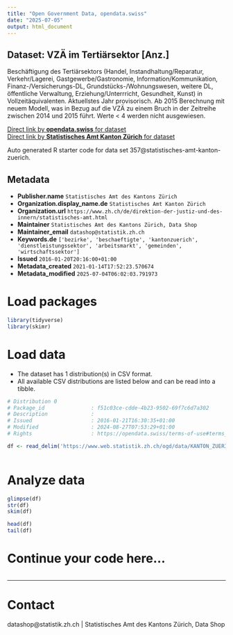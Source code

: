 ```yaml
---
title: "Open Government Data, opendata.swiss"
date: "2025-07-05"
output: html_document
---
```


## Dataset: VZÄ im Tertiärsektor [Anz.]

Beschäftigung des Tertiärsektors (Handel, Instandhaltung/Reparatur, Verkehr/Lagerei, Gastgewerbe/Gastronomie, Information/Kommunikation, Finanz-/Versicherungs-DL, Grundstücks-/Wohnungswesen, weitere DL, öffentliche Verwaltung, Erziehung/Unterrricht, Gesundheit, Kunst) in Vollzeitäquivalenten. Aktuellstes Jahr provisorisch. Ab 2015 Berechnung mit neuem Modell, was in Bezug auf die VZÄ zu einem Bruch in der Zeitreihe zwischen 2014 und 2015 führt. Werte < 4 werden nicht ausgewiesen.

[Direct link by **opendata.swiss** for dataset](https://opendata.swiss/de/dataset/vza-im-tertiarsektor-anz)<br>
[Direct link by **Statistisches Amt Kanton Zürich** for dataset](https://www.zh.ch/de/politik-staat/gemeinden/gemeindeportraet.html)

Auto generated R starter code for data set 357@statistisches-amt-kanton-zuerich.

## Metadata

- **Publisher.name** `Statistisches Amt des Kantons Zürich`
- **Organization.display_name.de** `Statistisches Amt Kanton Zürich`
- **Organization.url** `https://www.zh.ch/de/direktion-der-justiz-und-des-innern/statistisches-amt.html`
- **Maintainer** `Statistisches Amt des Kantons Zürich, Data Shop`
- **Maintainer_email** `datashop@statistik.zh.ch`
- **Keywords.de** `['bezirke', 'beschaeftigte', 'kantonzuerich', 'dienstleistungssektor', 'arbeitsmarkt', 'gemeinden', 'wirtschaftssektor']`
- **Issued** `2016-01-20T20:16:00+01:00`
- **Metadata_created** `2021-01-14T17:52:23.570674`
- **Metadata_modified** `2025-07-04T06:02:03.791973`


# Load packages

```r

library(tidyverse)
library(skimr)

```

# Load data

-   The dataset has 1 distribution(s) in CSV format.
-   All available CSV distributions are listed below and can be read into a tibble.

```r

# Distribution 0
# Package_id               : f51c03ce-cdde-4b23-9502-69f7c6d7a302
# Description              : 
# Issued                   : 2016-01-21T16:30:35+01:00
# Modified                 : 2024-08-27T07:53:29+01:00
# Rights                   : https://opendata.swiss/terms-of-use#terms_by

df <- read_delim('https://www.web.statistik.zh.ch/ogd/data/KANTON_ZUERICH_593.csv')



```

# Analyze data

```r

glimpse(df)
str(df)
skim(df)

head(df)
tail(df)

```

# Continue your code here...

```r

```

------------------------------------------------------------------------

# Contact

datashop@statistik.zh.ch | Statistisches Amt des Kantons Zürich, Data Shop
